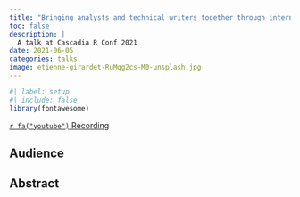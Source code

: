 ```yaml
---
title: "Bringing analysts and technical writers together through internal packages"
toc: false
description: |
  A talk at Cascadia R Conf 2021
date: 2021-06-05
categories: talks
image: etienne-girardet-RuMqg2cs-M0-unsplash.jpg
---
```


```r
#| label: setup
#| include: false
library(fontawesome)
```

<a class="btn btn-light" href="https://youtu.be/XpIoSOgfC4A">`r fa("youtube")` Recording</a>

## Audience

## Abstract
